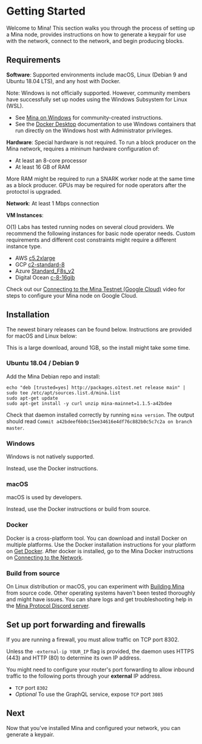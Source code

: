 # Getting Started

Welcome to Mina! This section walks you through the process of setting up a Mina node, provides instructions on how to generate a keypair for use with the network, connect to the network, and begin producing blocks.

## Requirements

**Software**: Supported environments include macOS, Linux (Debian 9 and Ubuntu 18.04 LTS), and any host with Docker.

Note: Windows is not officially supported. However, community members have successfully set up nodes using the Windows Subsystem for Linux (WSL). 

- See [Mina on Windows](https://minawiki.com/index.php?title=Mina_on_Windows) for community-created instructions. 
- See the [Docker Desktop](https://docs.docker.com/desktop/) documentation to use Windows containers that run directly on the Windows host with Administrator privileges.

**Hardware**: Special hardware is not required. To run a block producer on the Mina network, requires a mininum hardware configuration of:

- At least an 8-core processor
- At least 16 GB of RAM

More RAM might be required to run a SNARK worker node at the same time as a block producer. GPUs may be required for node operators after the protoctol is upgraded.

**Network**: At least 1 Mbps connection

**VM Instances**:

O(1) Labs has tested running nodes on several cloud providers. We recommend the following instances for basic node operator needs. Custom requirements and different cost constraints might require a different instance type.

- AWS [c5.2xlarge](https://www.ec2instances.info/?filter=c5.2xl&region=us-west-2&cost_duration=daily&selected=c5.2xlarge)
- GCP [c2-standard-8](https://cloud.google.com/compute/docs/compute-optimized-machines)
- Azure [Standard_F8s_v2](https://learn.microsoft.com/en-us/azure/virtual-machines/fsv2-series)
- Digital Ocean [c-8-16gib](https://cloud.digitalocean.com/droplets/new?size=c-8-16gib)

Check out our [Connecting to the Mina Testnet (Google Cloud)](https://youtu.be/M9lE2lgyVEo) video for steps to configure your Mina node on Google Cloud.

## Installation

The newest binary releases can be found below. Instructions are provided for macOS and Linux below:

This is a large download, around 1GB, so the install might take some time.

### Ubuntu 18.04 / Debian 9

Add the Mina Debian repo and install:

```
echo "deb [trusted=yes] http://packages.o1test.net release main" | sudo tee /etc/apt/sources.list.d/mina.list
sudo apt-get update
sudo apt-get install -y curl unzip mina-mainnet=1.1.5-a42bdee
```

Check that daemon installed correctly by running `mina version`. The output should read `Commit a42bdeef6b0c15ee34616e4df76c882b0c5c7c2a on branch master`.

### Windows

Windows is not natively supported. 

Instead, use the Docker instructions.

### macOS

macOS is used by developers.

Instead, use the Docker instructions or build from source.

### Docker

Docker is a cross-platform tool. You can download and install Docker on multiple platforms. Use the Docker installation instructions for your platform on [Get Docker](https://docs.docker.com/get-docker/). After docker is installed, go to the Mina Docker instructions on [Connecting to the Network](../node-developers/connecting-to-the-network.mdx).

### Build from source

On Linux distribution or macOS, you can experiment with [Building Mina](https://github.com/MinaProtocol/mina/blob/master/README-dev.md#building-mina) from source code. Other operating systems haven't been tested thoroughly and might have issues. You can share logs and get troubleshooting help in the [Mina Protocol Discord server](https://discord.gg/minaprotocol).

## Set up port forwarding and firewalls

If you are running a firewall, you must allow traffic on TCP port 8302. 

Unless the `-external-ip YOUR_IP` flag is provided, the daemon uses HTTPS (443) and HTTP (80) to determine its own IP address.

You might need to configure your router's port forwarding to allow inbound traffic to the following ports through your **external** IP address.

- `TCP` port `8302`
- _Optional_ To use the GraphQL service, expose `TCP` port `3085`

## Next

Now that you've installed Mina and configured your network, you can generate a keypair.
